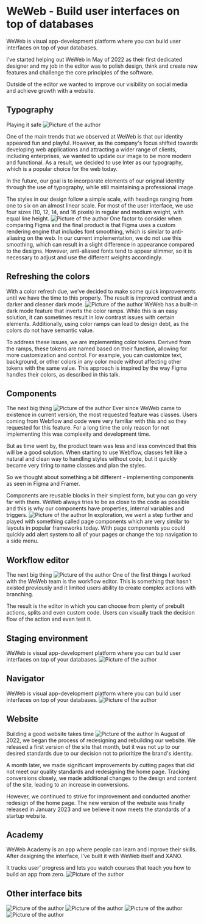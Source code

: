 
# WeWeb - Build user interfaces on top of databases

WeWeb is visual app-development platform where you can build user interfaces on top of your databases.

I’ve started helping out WeWeb in May of 2022 as their first dedicated designer and my job in the editor was to polish design, think and create new features and challenge the core principles of the software.

Outside of the editor we wanted to improve our visibility on social media and achieve growth with a website.

## Typography
Playing it safe
<Image src={testPic} alt="Picture of the author" className={styles.image}/>

One of the main trends that we observed at WeWeb is that our identity appeared fun and playful. However, as the company's focus shifted towards developing web applications and attracting a wider range of clients, including enterprises, we wanted to update our image to be more modern and functional. As a result, we decided to use Inter as our typography, which is a popular choice for the web today.

In the future, our goal is to incorporate elements of our original identity through the use of typography, while still maintaining a professional image.

The styles in our design follow a simple scale, with headings ranging from one to six on an almost linear scale. For most of the user interface, we use four sizes (10, 12, 14, and 16 pixels) in regular and medium weight, with equal line height.
<Image src={testPic} alt="Picture of the author" className={styles.image}/>
One factor to consider when comparing Figma and the final product is that Figma uses a custom rendering engine that includes font smoothing, which is similar to anti-aliasing on the web. In our current implementation, we do not use this smoothing, which can result in a slight difference in appearance compared to the designs. However, anti-aliased fonts tend to appear slimmer, so it is necessary to adjust and use the different weights accordingly.

## Refreshing the colors
With a color refresh due, we’ve decided to make some quick improvements until we have the time to this properly. The result is improved contrast and a darker and cleaner dark mode.
<Image src={testPic} alt="Picture of the author" className={styles.image}/>
WeWeb has a built-in dark mode feature that inverts the color ramps. While this is an easy solution, it can sometimes result in low contrast issues with certain elements. Additionally, using color ramps can lead to design debt, as the colors do not have semantic value.

To address these issues, we are implementing color tokens. Derived from the ramps, these tokens are named based on their function, allowing for more customization and control. For example, you can customize text, background, or other colors in any color mode without affecting other tokens with the same value. This approach is inspired by the way Figma handles their colors, as described in this talk.

## Components
The next big thing
<Image src={testPic} alt="Picture of the author" className={styles.image}/>
Ever since WeWeb came to existence in current version, the most requested feature was classes. Users coming from Webflow and code were very familiar with this and so they requested for this feature. For a long time the only reason for not implementing this was complexity and development time.

But as time went by, the product team was less and less convinced that this will be a good solution. When starting to use Webflow, classes felt like a natural and clean way to handling styles without code, but it quickly became very tiring to name classes and plan the styles. 

So we thought about something a bit different - implementing components as seen in Figma and Framer.

Components are reusable blocks in their simplest form, but you can go very far with them. WeWeb always tries to be as close to the code as possible and this is why our components have properties, internal variables and triggers. 
<Image src={testPic} alt="Picture of the author" className={styles.image}/>
In exploration, we went a step further and played with something called page components which are very similar to layouts in popular frameworks today. With page components you could quickly add alert system to all of your pages or change the top navigation to a side menu. 


## Workflow editor
The next big thing
<Image src={testPic} alt="Picture of the author" className={styles.image}/>
One of the first things I worked with the WeWeb team is the workflow editor. This is something that hasn’t existed previously and it limited users ability to create complex actions with branching.

The result is the editor in which you can choose from plenty of prebuilt actions, splits and even custom code. Users can visually track the decision flow of the action and even test it.

## Staging environment
WeWeb is visual app-development platform where you can build user interfaces on top of your databases.
<Image src={testPic} alt="Picture of the author" className={styles.image}/>

## Navigator
WeWeb is visual app-development platform where you can build user interfaces on top of your databases.
<Image src={testPic} alt="Picture of the author" className={styles.image}/>


## Website
Building a good website takes time
<Image src={testPic} alt="Picture of the author" className={styles.image}/>
In August of 2022, we began the process of redesigning and rebuilding our website. We released a first version of the site that month, but it was not up to our desired standards due to our decision not to prioritize the brand's identity. 

A month later, we made significant improvements by cutting pages that did not meet our quality standards and redesigning the home page. Tracking conversions closely, we made additional changes to the design and content of the site, leading to an increase in conversions. 

However, we continued to strive for improvement and conducted another redesign of the home page. The new version of the website was finally released in January 2023 and we believe it now meets the standards of a startup website.

## Academy
WeWeb Academy is an app where people can learn and improve their skills. After designing the interface, I’ve built it with WeWeb itself and XANO.

It tracks user’ progress and lets you watch courses that teach you how to build an app from zero.
<Image src={testPic} alt="Picture of the author" className={styles.image}/>

## Other interface bits
<Image src={testPic} alt="Picture of the author" className={styles.image}/>
<Image src={testPic} alt="Picture of the author" className={styles.image}/>
<Image src={testPic} alt="Picture of the author" className={styles.image}/>
<Image src={testPic} alt="Picture of the author" className={styles.image}/>